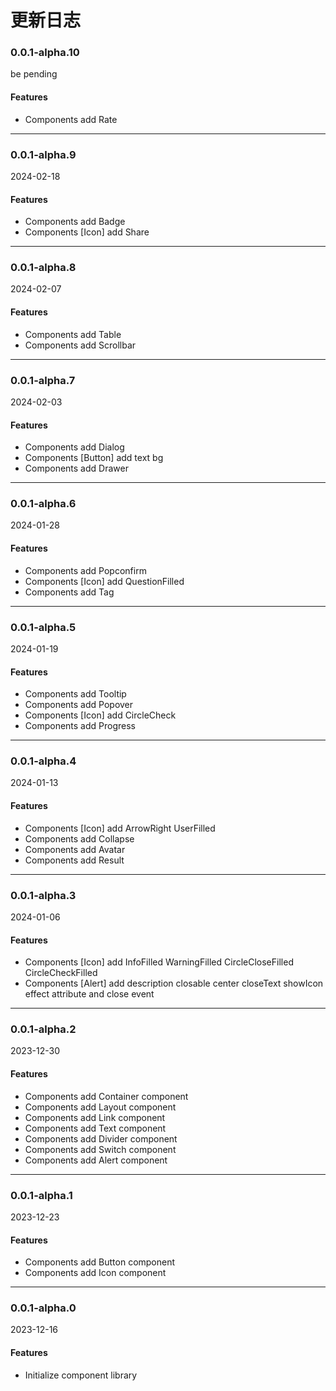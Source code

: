 # 更新日志

### 0.0.1-alpha.10

be pending

#### Features

* Components add Rate


-----------------


### 0.0.1-alpha.9

2024-02-18

#### Features

* Components add Badge
* Components [Icon] add Share


-----------------


### 0.0.1-alpha.8

2024-02-07

#### Features

* Components add Table
* Components add Scrollbar


-----------------


### 0.0.1-alpha.7

2024-02-03

#### Features

* Components add Dialog
* Components [Button] add text bg
* Components add Drawer


-----------------


### 0.0.1-alpha.6

2024-01-28

#### Features

* Components add Popconfirm
* Components [Icon] add QuestionFilled
* Components add Tag


-----------------


### 0.0.1-alpha.5

2024-01-19

#### Features

* Components add Tooltip
* Components add Popover
* Components [Icon] add CircleCheck
* Components add Progress


-----------------


### 0.0.1-alpha.4

2024-01-13

#### Features

* Components [Icon] add ArrowRight UserFilled
* Components add Collapse
* Components add Avatar
* Components add Result


-----------------


### 0.0.1-alpha.3

2024-01-06

#### Features

* Components [Icon] add InfoFilled WarningFilled CircleCloseFilled CircleCheckFilled
* Components [Alert] add description closable center closeText showIcon effect attribute and close event


-----------------


### 0.0.1-alpha.2

2023-12-30

#### Features

* Components add Container component
* Components add Layout component
* Components add Link component
* Components add Text component
* Components add Divider component
* Components add Switch component
* Components add Alert component


-----------------


### 0.0.1-alpha.1

2023-12-23

#### Features

* Components add Button component
* Components add Icon component


-----------------


### 0.0.1-alpha.0

2023-12-16

#### Features

* Initialize component library